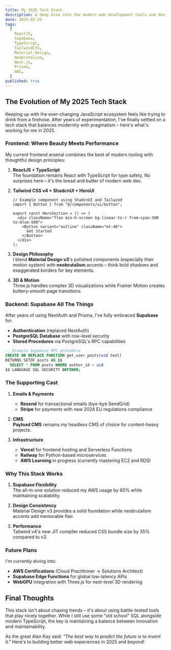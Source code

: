 ```yaml
---
title: My 2025 Tech Stack
description: A deep dive into the modern web development tools and design philosophies shaping my projects in 2025, including React, Supabase, and Material Design v3.
date: 2025-03-29
tags:
  [
    ReactJS,
    Supabase,
    TypeScript,
    TailwindCSS,
    Material Design,
    Neobrutalism,
    Next.js,
    Prisma,
    AWS,
  ]
published: true
---
```


## The Evolution of My 2025 Tech Stack

Keeping up with the ever-changing JavaScript ecosystem feels like trying to drink from a firehose. After years of experimentation, I've finally settled on a tech stack that balances modernity with pragmatism – here's what's working for me in 2025.

### Frontend: Where Beauty Meets Performance

My current frontend arsenal combines the best of modern tooling with thoughtful design principles:

1. **ReactJS + TypeScript**  
   The foundation remains React with TypeScript for type safety. No surprises here – it's the bread and butter of modern web dev.

2. **Tailwind CSS v4 + ShadcnUI + HeroUI**

   ```tsx
   // Example component using ShadcnUI and Tailwind
   import { Button } from "@/components/ui/button";

   export const HeroSection = () => (
     <div className="flex min-h-screen bg-linear-to-r from-cyan-500 to-blue-500">
       <Button variant="outline" className="mt-40">
         Get Started
       </Button>
     </div>
   );
   ```

3. **Design Philosophy**  
   I blend **Material Design v3**'s polished components (especially their motion system) with **neobrutalism** accents – think bold shadows and exaggerated borders for key elements.

4. **3D & Motion**  
   Three.js handles complex 3D visualizations while Framer Motion creates buttery-smooth page transitions.

### Backend: Supabase All The Things

After years of using NextAuth and Prisma, I've fully embraced **Supabase** for:

- **Authentication** (replaced NextAuth)
- **PostgreSQL Database** with row-level security
- **Stored Procedures** via PostgreSQL's RPC capabilities

```sql
-- Example Supabase RPC procedure
CREATE OR REPLACE FUNCTION get_user_posts(uid text)
RETURNS SETOF posts AS $$
  SELECT * FROM posts WHERE author_id = uid
$$ LANGUAGE SQL SECURITY DEFINER;
```

### The Supporting Cast

1. **Emails & Payments**

   - **Resend** for transactional emails (bye-bye SendGrid)
   - **Stripe** for payments with new 2024 EU regulations compliance

2. **CMS**  
   **Payload CMS** remains my headless CMS of choice for content-heavy projects.

3. **Infrastructure**
   - **Vercel** for frontend hosting and Serverless Functions
   - **Railway** for Python-based microservices
   - **AWS Learning** in progress (currently mastering EC2 and RDS)

### Why This Stack Works

1. **Supabase Flexibility**  
   The all-in-one solution reduced my AWS usage by 60% while maintaining scalability.

2. **Design Consistency**  
   Material Design v3 provides a solid foundation while neobrutalism accents add memorable flair.

3. **Performance**  
   Tailwind v4's new JIT compiler reduced CSS bundle size by 35% compared to v3.

### Future Plans

I'm currently diving into:

- **AWS Certifications** (Cloud Practitioner → Solutions Architect)
- **Supabase Edge Functions** for global low-latency APIs
- **WebGPU** integration with Three.js for next-level 3D rendering

## Final Thoughts

This stack isn't about chasing trends – it's about using battle-tested tools that play nicely together. While I still use some "old school" SQL alongside modern TypeScript, the key is maintaining a balance between innovation and maintainability.

As the great Alan Kay said: _"The best way to predict the future is to invent it."_ Here's to building better web experiences in 2025 and beyond!
